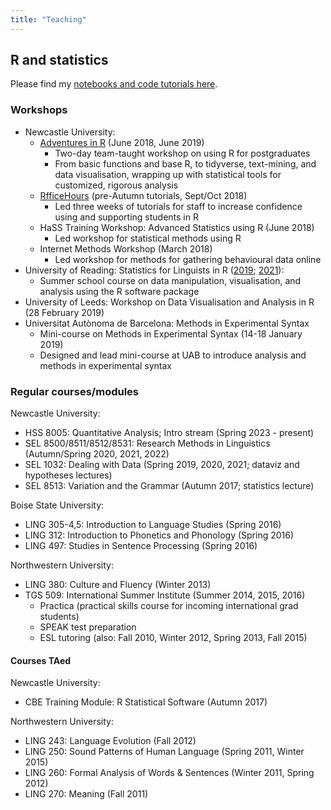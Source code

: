 ```yaml
---
title: "Teaching"
---
```


## R and statistics

Please find my [notebooks and code tutorials here](https://lmackerman.com/notebooks/).

### Workshops

* Newcastle University:
    - [Adventures in R](lmackerman.com/adventuresInR/) (June 2018, June 2019)
        - Two-day team-taught workshop on using R for postgraduates
        - From basic functions and base R, to tidyverse, text-mining, and data visualisation, wrapping up with statistical tools for customized, rigorous analysis
    - [RfficeHours](https://lmackerman.com/notebooks/rfficehours/info.html) (pre-Autumn tutorials, Sept/Oct 2018)
        - Led three weeks of tutorials for staff to increase confidence using and supporting students in R
    - HaSS Training Workshop: Advanced Statistics using R (June 2018)
        - Led workshop for statistical methods using R
    - Internet Methods Workshop (March 2018)
        - Led workshop for methods for gathering behavioural data online
* University of Reading: Statistics for Linguists in R ([2019](https://lmackerman.com/notebooks/reading/info.html); [2021](https://lmackerman.com/notebooks/reading/info2021.html)):
    - Summer school course on data manipulation, visualisation, and analysis using the R software package
* University of Leeds: Workshop on Data Visualisation and Analysis in R (28 February 2019)
* Universitat Autònoma de Barcelona: Methods in Experimental Syntax
    - Mini-course on Methods in Experimental Syntax (14-18 January 2019)
    - Designed and lead mini-course at UAB to introduce analysis and methods in experimental syntax

### Regular courses/modules
    
Newcastle University: 

* HSS 8005: Quantitative Analysis; Intro stream (Spring 2023 - present)
* SEL 8500/8511/8512/8531: Research Methods in Linguistics (Autumn/Spring 2020, 2021, 2022)
* SEL 1032: Dealing with Data (Spring 2019, 2020, 2021; dataviz and hypotheses lectures)
* SEL 8513: Variation and the Grammar (Autumn 2017; statistics lecture)

Boise State University:

* LING 305-4,5: Introduction to Language Studies (Spring 2016)
* LING 312: Introduction to Phonetics and Phonology (Spring 2016)
* LING 497: Studies in Sentence Processing (Spring 2016)

Northwestern University:

* LING 380: Culture and Fluency (Winter 2013)
* TGS 509: International Summer Institute (Summer 2014, 2015, 2016)
    - Practica (practical skills course for incoming international grad students)
    - SPEAK test preparation
    - ESL tutoring (also: Fall 2010, Winter 2012, Spring 2013, Fall 2015)

#### Courses TAed

Newcastle University:

* CBE Training Module: R Statistical Software (Autumn 2017)

Northwestern University:

* LING 243: Language Evolution (Fall 2012)
* LING 250: Sound Patterns of Human Language (Spring 2011, Winter 2015)
* LING 260: Formal Analysis of Words & Sentences (Winter 2011, Spring 2012)
* LING 270: Meaning (Fall 2011)

